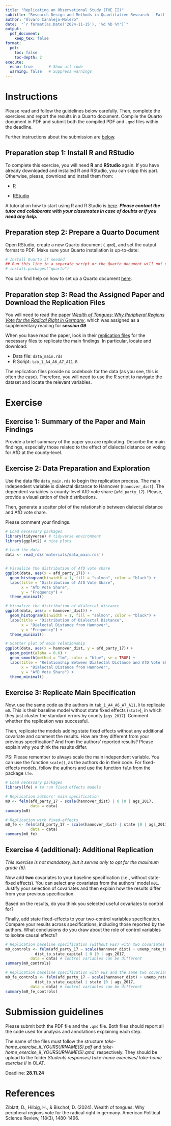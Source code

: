 ```yaml
---
title: "Replicating an Observational Study (THE II)"
subtitle: "Research Design and Methods in Quantitative Research - Fall 2024"
author: "Álvaro Canalejo-Molero"
date:  "`r format(as.Date('2024-11-15'), '%d %b %Y')`"
output: 
  pdf_document:
    keep_tex: false
format:
  pdf:
    toc: false
    toc-depth: 2
execute:
  echo: true       # Show all code
  warning: false   # Suppress warnings
---
```


# Instructions

Please read and follow the guidelines below carefully. Then, complete the exercises and report the results in a Quarto document. Compile the Quarto document in PDF and submit both the compiled PDF and `.qmd` files within the deadline. 

Further instructions about the submission are [below](#submission).

## Preparation step 1: Install R and RStudio

To complete this exercise, you will need **R** and **RStudio** again. If you have already downloaded and installed R and RStudio, you can skipp this part. Otherwise, please, download and install them from:

- [R](https://cran.r-project.org/)

- [RStudio](https://posit.co/download/rstudio-desktop/)

A tutorial on how to start using R and R Studio is [here](https://hbctraining.github.io/Intro-to-R-flipped/lessons/01_introR-R-and-RStudio.html). ***Please contact the tutor and collaborate with your classmates in case of doubts or if you need any help.***

## Preparation step 2: Prepare a Quarto Document

Open RStudio, create a new Quarto document (`.qmd`), and set the output format to PDF. Make sure your Quarto installation is up-to-date:

```r

# Install Quarto if needed
## Run this line in a separate script or the Quarto document will not compile
# install.packages("quarto")

```

You can find help on how to set up a Quarto document [here](https://quarto.org/docs/get-started/hello/rstudio.html).

## Preparation step 3: Read the Assigned Paper and Download the Replication Files

You will need to read the paper [*Wealth of Tongues: Why Peripheral Regions Vote for the Radical Right in Germany*](https://www.cambridge.org/core/journals/american-political-science-review/article/wealth-of-tongues-why-peripheral-regions-vote-for-the-radical-right-in-germany/62F03CD9CE943FBFD077F8CE79AFE999), which was assigned as a supplementary reading for ***session 09***.

When you have read the paper, look in their [replication files](https://dataverse.harvard.edu/dataset.xhtml?persistentId=doi:10.7910/DVN/MP1AKL) for the necessary files to replicate the main findings. In particular, locate and download:

- Data file: `data_main.rds`
- R Script: `tab_1_A4_A6_A7_A11.R`

The replication files provide no codebook for the data (as you see, this is often the case). Therefore, you will need to use the R script to navigate the dataset and locate the relevant variables.

# Exercise

## Exercise 1: Summary of the Paper and Main Findings

Provide a brief summary of the paper you are replicating. Describe the main findings, especially those related to the effect of dialectal distance on voting for AfD at the county-level.

## Exercise 2: Data Preparation and Exploration

Use the data file `data_main.rds` to begin the replication process. The main independent variable is dialectal distance to Hannover (`hannover_dist`). The dependent variables is county-level AfD vote share (`afd_party_17`). Please, provide a visualization of their distributions. 

Then, generate a scatter plot of the relationship between dialectal distance and AfD vote share.

Please comment your findings.

```r

# Load necessary packages
library(tidyverse) # tidyverse environment
library(ggplot2) # nice plots

# Load the data
data <- read_rds('materials/data_main.rds')


# Visualize the distribution of AfD vote share
ggplot(data, aes(x = afd_party_17)) +
  geom_histogram(binwidth = 1, fill = "salmon", color = "black") +
  labs(title = "Distribution of AfD Vote Share",
       x = "AfD Vote Share",
       y = "Frequency") +
  theme_minimal()

# Visualize the distribution of dialectal distance
ggplot(data, aes(x = hannover_dist)) +
  geom_histogram(binwidth = 1, fill = "salmon", color = "black") +
  labs(title = "Distribution of Dialectal Distance",
       x = "Dialectal Distance from Hannover",
       y = "Frequency") +
  theme_minimal()

# Scatter plot of main relationship
ggplot(data, aes(x = hannover_dist, y = afd_party_17)) +
  geom_point(alpha = 0.6) +
  geom_smooth(method = "lm", color = "blue", se = TRUE) +
  labs(title = "Relationship Between Dialectal Distance and AfD Vote Share",
       x = "Dialectal Distance from Hannover",
       y = "AfD Vote Share") +
  theme_minimal()


```

## Exercise 3: Replicate Main Specification

Now, use the same code as the authors in `tab_1_A4_A6_A7_A11.R` to replicate `m0`. This is their baseline model without state fixed effects (`state`), in which they just cluster the standard errors by county (`ags_2017`). Comment whether the replication was successful.

Then, replicate the models adding state fixed effects without any additional covariate and comment the results. How are they different from your previous specification? And from the authors' reported results? Please explain why you think the results differ.

PS: Please remember to always scale the main independent variable. You can use the function `scale()`, as the authors do in their code. For fixed-effects models, follow the authors and use the function `felm` from the package `lfe`.

```r

# Load necessary packages
library(lfe) # to run fixed effects models

# Replication authors' main specification
m0 <- felm(afd_party_17 ~ scale(hannover_dist) | 0 |0 | ags_2017, 
           data = data)
summary(m0)

# Replication with fixed-effects
m0_fe <- felm(afd_party_17 ~ scale(hannover_dist) | state |0 | ags_2017, 
           data = data)
summary(m0_fe)

```

## Exercise 4 (additional): Additional Replication

*This exercise is not mandatory, but it serves only to opt for the maximum grade (6).*

Now add **two** covariates to your baseline specification (i.e., without state-fixed effects). You can select any covariates from the authors' model `m01`. Justify your selection of covariates and then explain how the results differ from your previous specification. 

Based on the results, do you think you selected useful covariates to control for?

Finally, add state fixed-effects to your two-control variables specification. Compare your results across specifications, including those reported by the authors. What conclusions do you draw about the role of control variables to isolate causal effects?  
 

```r

# Replication baseline specification (without FEs) with two covariates
m0_controls <- felm(afd_party_17 ~ scale(hannover_dist) + unemp_rate_tot + 
             dist_to_state_capital | 0 |0 | ags_2017, 
           data = data) # control variables can be different
summary(m0_controls)

# Replication baseline specification with FEs and the same two covariates
m0_fe_controls <- felm(afd_party_17 ~ scale(hannover_dist) + unemp_rate_tot + 
             dist_to_state_capital | state |0 | ags_2017, 
           data = data) # control variables can be different
summary(m0_fe_controls)

```

# Submission guidelines {#submission}

Please submit both the PDF file and the `.qmd` file. Both files should report all the code used for analysis and annotations explaining each step.

The name of the files must follow the structure *take-home_exercise_ii_YOURSURNAME(S).pdf* and *take-home_exercise_ii_YOURSURNAME(S).qmd*, respectively. They should be upload to the folder *Students responses/Take-home exercises/Take-home exercise II* in OLAT.

Deadline: **28.11.24**

# References

Ziblatt, D., Hilbig, H., & Bischof, D. (2024). Wealth of tongues: Why peripheral regions vote for the radical right in germany. American Political Science Review, 118(3), 1480-1496.